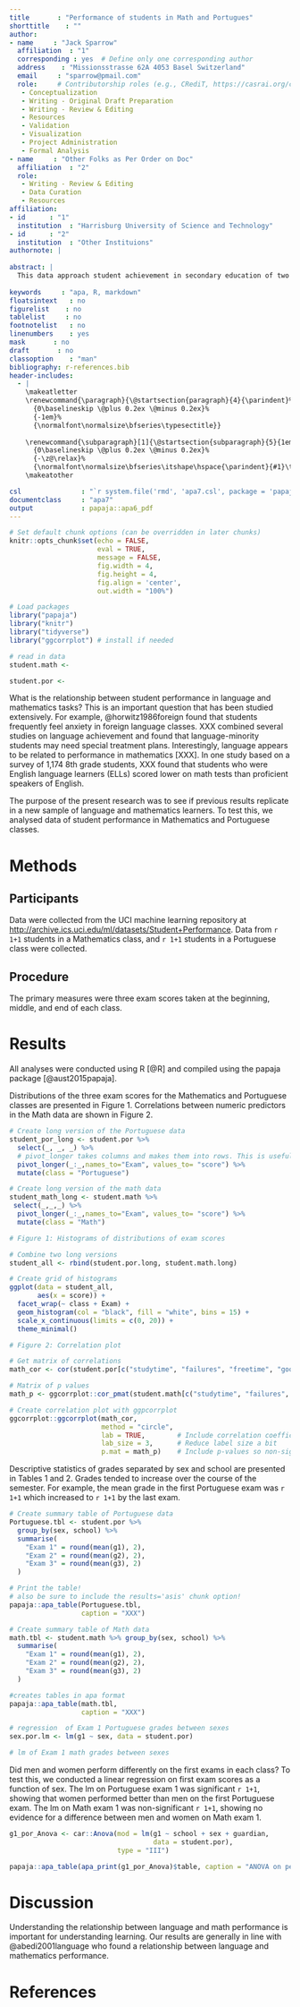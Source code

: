 ```yaml
---
title       : "Performance of students in Math and Portugues"
shorttitle    : ""
author: 
- name     : "Jack Sparrow"
  affiliation  : "1"
  corresponding : yes  # Define only one corresponding author
  address    : "Missionsstrasse 62A 4053 Basel Switzerland"
  email     : "sparrow@pmail.com"
  role:     # Contributorship roles (e.g., CRediT, https://casrai.org/credit/)
   - Conceptualization
   - Writing - Original Draft Preparation
   - Writing - Review & Editing
   - Resources
   - Validation 
   - Visualization 
   - Project Administration 
   - Formal Analysis
- name     : "Other Folks as Per Order on Doc"
  affiliation  : "2"
  role:
   - Writing - Review & Editing
   - Data Curation
   - Resources
affiliation:
- id      : "1"
  institution  : "Harrisburg University of Science and Technology"
- id      : "2"
  institution  : "Other Instituions"
authornote: |
  
abstract: | 
  This data approach student achievement in secondary education of two Portuguese schools.The data attributes include student grades, demographic, social and school related features)and it was collected by using school reports and questionnaires. Two datasets are providedregarding the performance in two distinct subjects Mathematics (mat) and Portugueselanguage (por)
 
keywords     : "apa, R, markdown"
floatsintext   : no
figurelist    : no
tablelist     : no
footnotelist   : no
linenumbers    : yes
mask       : no
draft       : no
classoption    : "man"
bibliography: r-references.bib
header-includes:
  - |
    \makeatletter
    \renewcommand{\paragraph}{\@startsection{paragraph}{4}{\parindent}%
      {0\baselineskip \@plus 0.2ex \@minus 0.2ex}%
      {-1em}%
      {\normalfont\normalsize\bfseries\typesectitle}}
    
    \renewcommand{\subparagraph}[1]{\@startsection{subparagraph}{5}{1em}%
      {0\baselineskip \@plus 0.2ex \@minus 0.2ex}%
      {-\z@\relax}%
      {\normalfont\normalsize\bfseries\itshape\hspace{\parindent}{#1}\textit{\addperi}}{\relax}}
    \makeatother

csl               : "`r system.file('rmd', 'apa7.csl', package = 'papaja')`"
documentclass     : "apa7"
output            : papaja::apa6_pdf
---
```


```r

# Set default chunk options (can be overridden in later chunks)
knitr::opts_chunk$set(echo = FALSE, 
                      eval = TRUE,
                      message = FALSE, 
                      fig.width = 4, 
                      fig.height = 4,
                      fig.align = 'center',
                      out.width = "100%")

# Load packages
library("papaja")
library("knitr")
library("tidyverse")
library("ggcorrplot") # install if needed


```


```r
# read in data
student.math <-

student.por <-

```


What is the relationship between student performance in language and mathematics tasks? This is an important question that has been studied extensively. For example, @horwitz1986foreign found that students frequently feel anxiety in foreign language classes. XXX combined several studies on language achievement and found that language-minority students may need special treatment plans. Interestingly, language appears to be related to performance in mathematics [XXX]. In one study based on a survey of 1,174 8th grade students, XXX found that students who were English language learners (ELLs) scored lower on math tests than proficient speakers of English.

The purpose of the present research was to see if previous results replicate in a new sample of language and mathematics learners. To test this, we analysed data of student performance in Mathematics and Portuguese classes.

# Methods

## Participants

Data were collected from the UCI machine learning repository at <http://archive.ics.uci.edu/ml/datasets/Student+Performance>.  Data from `r  1+1` students in a Mathematics class, and `r 1+1` students in a Portuguese class were collected.

## Procedure

The primary measures were three exam scores taken at the beginning, middle, and end of each class. 

# Results

All analyses were conducted using R [@R] and compiled using the papaja package [@aust2015papaja].

Distributions of the three exam scores for the Mathematics and Portuguese classes are presented in Figure 1. Correlations between numeric predictors in the Math data are shown in Figure 2.

```r
# Create long version of the Portuguese data
student_por_long <- student.por %>% 
  select(_, _, _) %>% 
  # pivot_longer takes columns and makes them into rows. This is useful for plotting 
  pivot_longer(_:_,names_to="Exam", values_to= "score") %>%
  mutate(class = "Portuguese")

# Create long version of the math data
student_math_long <- student.math %>% 
 select(_,_,_) %>% 
  pivot_longer(_:_,names_to="Exam", values_to= "score") %>%
  mutate(class = "Math")


```


```r
# Figure 1: Histograms of distributions of exam scores

# Combine two long versions
student_all <- rbind(student.por.long, student.math.long)

# Create grid of histograms
ggplot(data = student_all, 
       aes(x = score)) +
  facet_wrap(~ class + Exam) +
  geom_histogram(col = "black", fill = "white", bins = 15) +
  scale_x_continuous(limits = c(0, 20)) +
  theme_minimal()
```


```r
# Figure 2: Correlation plot

# Get matrix of correlations
math_cor <- cor(student.por[c("studytime", "failures", "freetime", "goout", "absences", "g1", "g2", "g3")])

# Matrix of p values
math_p <- ggcorrplot::cor_pmat(student.math[c("studytime", "failures", "freetime", "goout", "absences", "g1", "g2", "g3")])

# Create correlation plot with ggpcorrplot
ggcorrplot::ggcorrplot(math_cor, 
                       method = "circle", 
                       lab = TRUE,        # Include correlation coefficient labels
                       lab_size = 3,      # Reduce label size a bit
                       p.mat = math_p)    # Include p-values so non-significant values have X's

```

Descriptive statistics of grades separated by sex and school are presented in Tables 1 and 2. Grades tended to increase over the course of the semester. For example, the mean grade in the first Portuguese exam was `r 1+1` which increased to `r 1+1` by the last exam.

```r
# Create summary table of Portuguese data
Portuguese.tbl <- student.por %>% 
  group_by(sex, school) %>%
  summarise(
    "Exam 1" = round(mean(g1), 2),
    "Exam 2" = round(mean(g2), 2),
    "Exam 3" = round(mean(g3), 2)
  )

# Print the table!
# also be sure to include the results='asis' chunk option!
papaja::apa_table(Portuguese.tbl, 
                  caption = "XXX")
```

```r
# Create summary table of Math data
math.tbl <- student.math %>% group_by(sex, school) %>%
  summarise(
    "Exam 1" = round(mean(g1), 2),
    "Exam 2" = round(mean(g2), 2),
    "Exam 3" = round(mean(g3), 2)
  )

#creates tables in apa format
papaja::apa_table(math.tbl, 
                  caption = "XXX")
```

```r
# regression  of Exam 1 Portuguese grades between sexes
sex.por.lm <- lm(g1 ~ sex, data = student.por)

# lm of Exam 1 math grades between sexes


```

Did men and women perform differently on the first exams in each class? To test this, we conducted a linear regression  on first exam scores as a function of sex. The lm on Portuguese exam 1 was significant `r 1+1`, showing that women performed better than men on the first Portuguese exam. The lm on Math exam 1 was non-significant `r 1+1`, showing no evidence for a difference between men and women on Math exam 1.


```r
g1_por_Anova <- car::Anova(mod = lm(g1 ~ school + sex + guardian,
                                    data = student.por),
                           type = "III")

papaja::apa_table(apa_print(g1_por_Anova)$table, caption = "ANOVA on period 1 Portuguese scores.")
```


# Discussion

Understanding the relationship between language and math performance is important for understanding learning. Our results are generally in line with @abedi2001language who found a relationship between language and mathematics performance.


# References



